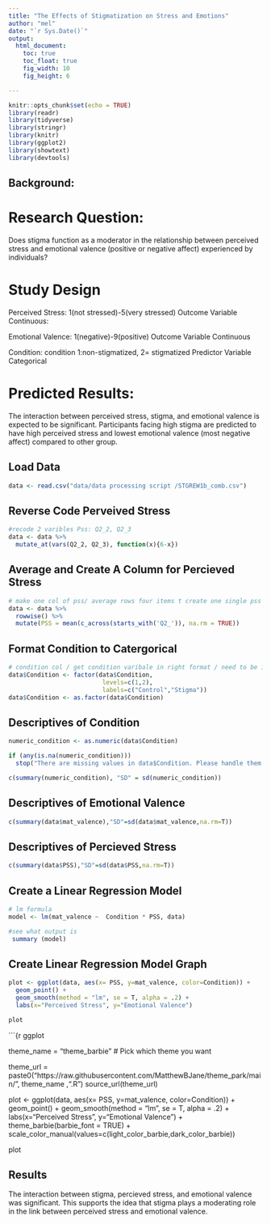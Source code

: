 ```yaml
---
title: "The Effects of Stigmatization on Stress and Emotions"
author: "mel"
date: "`r Sys.Date()`"
output: 
  html_document:
    toc: true
    toc_float: true
    fig_width: 10
    fig_height: 6

---
```


```r
knitr::opts_chunk$set(echo = TRUE)
library(readr)
library(tidyverse)
library(stringr)
library(knitr)
library(ggplot2)
library(showtext)
library(devtools)

```
## Background: 

# Research Question: 
Does stigma function as a moderator in the relationship between perceived stress and emotional valence (positive or negative affect) experienced by individuals?

# Study Design
Perceived Stress: 1(not stressed)-5(very stressed)
  Outcome Variable
  Continuous: 
  
Emotional Valence: 1(negative)-9(positive)
  Outcome Variable
  Continuous
  
Condition: condition 1:non-stigmatized, 2= stigmatized
  Predictor Variable
  Categorical

# Predicted Results:
The interaction between perceived stress, stigma, and emotional valence is expected to be significant. Participants facing high stigma are predicted to have high perceived stress and lowest emotional valence (most negative affect) compared to other group. 


## Load Data
```r
data <- read.csv("data/data processing script /STGREW1b_comb.csv")
```

## Reverse Code Perveived Stress 
```r
#recode 2 varibles Pss: Q2_2, Q2_3
data <- data %>% 
  mutate_at(vars(Q2_2, Q2_3), function(x){6-x})
```
## Average and Create A Column for Percieved Stress
```r
# make one col of pss/ average rows four items t create one single pss col
data <- data %>% 
  rowwise() %>% 
  mutate(PSS = mean(c_across(starts_with('Q2_')), na.rm = TRUE))

```
## Format Condition to Catergorical
```r
# condition col / get condition varibale in right format / need to be in factors (categorical)
data$Condition <- factor(data$Condition,
                          levels=c(1,2),
                          labels=c("Control","Stigma"))
data$Condition <- as.factor(data$Condition)
```
## Descriptives of Condition
```r
numeric_condition <- as.numeric(data$Condition)

if (any(is.na(numeric_condition)))
  stop("There are missing values in data$Condition. Please handle them before computing SD.")

c(summary(numeric_condition), "SD" = sd(numeric_condition))
```
## Descriptives of Emotional Valence 
```r
c(summary(data$mat_valence),"SD"=sd(data$mat_valence,na.rm=T))
```
## Descriptives of Percieved Stress
```r
c(summary(data$PSS),"SD"=sd(data$PSS,na.rm=T))
```
## Create a Linear Regression Model
```r
# lm formula
model <- lm(mat_valence ~  Condition * PSS, data)

#see what output is
 summary (model)

```
## Create Linear Regression Model Graph 
```r
plot <- ggplot(data, aes(x= PSS, y=mat_valence, color=Condition)) +
  geom_point() +
  geom_smooth(method = "lm", se = T, alpha = .2) +
  labs(x="Perceived Stress", y="Emotional Valence") 

plot
```

```{r ggplot

theme_name = "theme_barbie" # Pick which theme you want

theme_url = paste0("https://raw.githubusercontent.com/MatthewBJane/theme_park/main/", theme_name ,".R")
source_url(theme_url)

plot <- ggplot(data, aes(x= PSS, y=mat_valence, color=Condition)) +
  geom_point() +
  geom_smooth(method = "lm", se = T, alpha = .2) +
  labs(x="Perceived Stress", y="Emotional Valence") +
  theme_barbie(barbie_font = TRUE) +
  scale_color_manual(values=c(light_color_barbie,dark_color_barbie)) 
  

plot

## Results
The interaction between stigma, percieved stress, and emotional valence was significant. This supports the idea that stigma plays a moderating role in the link between perceived stress and emotional valence. 
 